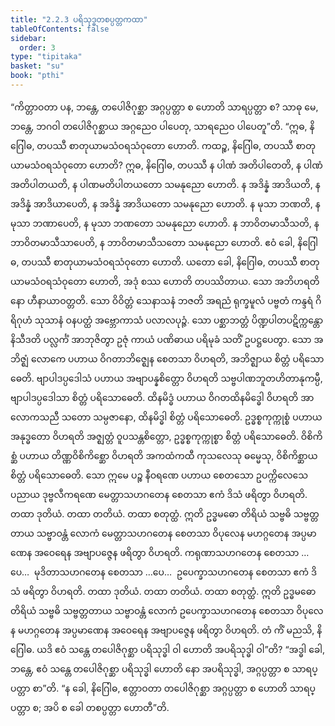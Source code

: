 ```yaml
---
title: "2.2.3 ပရိသုဒ္ဓတစပ္ပတ္တကထာ"
tableOfContents: false
sidebar:
  order: 3
type: "tipitaka"
basket: "su"
book: "pthi"
---
```



<DynamicBreadcrumb />

<Division number="70" book="pthi" e="ch" v="8" p="40">

<Paragraph number="155" book="pthi">
“ကိတ္တာဝတာ ပန, ဘန္တေ, တပေါဇိဂုစ္ဆာ အဂ္ဂပ္ပတ္တာ စ ဟောတိ သာရပ္ပတ္တာ စ? သာဓု မေ, ဘန္တေ, ဘဂဝါ တပေါဇိဂုစ္ဆာယ အဂ္ဂညေဝ ပါပေတု, သာရညေဝ ပါပေတူ”တိ.
</Paragraph>

<Paragraph number="156" book="pthi">
“ဣဓ, နိဂြေါဓ, တပဿီ စာတုယာမသံဝရသံဝုတော ဟောတိ. ကထဉ္စ, နိဂြေါဓ, တပဿီ စာတုယာမသံဝရသံဝုတော ဟောတိ? ဣဓ, နိဂြေါဓ, တပဿီ န ပါဏံ အတိပါတေတိ, န ပါဏံ အတိပါတယတိ, န ပါဏမတိပါတယတော သမနုညော ဟောတိ. န အဒိန္နံ အာဒိယတိ, န အဒိန္နံ အာဒိယာပေတိ, န အဒိန္နံ အာဒိယတော သမနုညော ဟောတိ. န မုသာ ဘဏတိ, န မုသာ ဘဏာပေတိ, န မုသာ ဘဏတော သမနုညော ဟောတိ. န ဘာဝိတမာသီသတိ, န ဘာဝိတမာသီသာပေတိ, န ဘာဝိတမာသီသတော သမနုညော ဟောတိ. ဧဝံ ခေါ, နိဂြေါဓ, တပဿီ စာတုယာမသံဝရသံဝုတော ဟောတိ.
</Paragraph>

<Paragraph number="157" book="pthi">
ယတော ခေါ, နိဂြေါဓ, တပဿီ စာတုယာမသံဝရသံဝုတော ဟောတိ, အဒုံ စဿ ဟောတိ တပဿိတာယ. သော အဘိဟရတိ နော ဟီနာယာဝတ္တတိ. သော ဝိဝိတ္တံ သေနာသနံ ဘဇတိ အရညံ ရုက္ခမူလံ ပဗ္ဗတံ ကန္ဒရံ ဂိရိဂုဟံ သုသာနံ ဝနပတ္ထံ အဗ္ဘောကာသံ ပလာလပုဉ္ဇံ. သော ပစ္ဆာဘတ္တံ ပိဏ္ဍပါတပဋိက္ကန္တော နိသီဒတိ ပလ္လင်္ကံ အာဘုဇိတွာ ဥဇုံ ကာယံ ပဏိဓာယ ပရိမုခံ သတိံ ဥပဋ္ဌပေတွာ. သော အဘိဇ္ဈံ လောကေ ပဟာယ ဝိဂတာဘိဇ္ဈေန စေတသာ ဝိဟရတိ, အဘိဇ္ဈာယ စိတ္တံ ပရိသောဓေတိ. ဗျာပါဒပ္ပဒေါသံ ပဟာယ အဗျာပန္နစိတ္တော ဝိဟရတိ သဗ္ဗပါဏဘူတဟိတာနုကမ္ပီ, ဗျာပါဒပ္ပဒေါသာ စိတ္တံ ပရိသောဓေတိ. ထိနမိဒ္ဓံ ပဟာယ ဝိဂတထိနမိဒ္ဓေါ ဝိဟရတိ အာလောကသညီ သတော သမ္ပဇာနော, ထိနမိဒ္ဓါ စိတ္တံ ပရိသောဓေတိ. ဥဒ္ဓစ္စကုက္ကုစ္စံ ပဟာယ အနုဒ္ဓတော ဝိဟရတိ အဇ္ဈတ္တံ ဝူပသန္တစိတ္တော, ဥဒ္ဓစ္စကုက္ကုစ္စာ စိတ္တံ ပရိသောဓေတိ. ဝိစိကိစ္ဆံ ပဟာယ တိဏ္ဏဝိစိကိစ္ဆော ဝိဟရတိ အကထံကထီ ကုသလေသု ဓမ္မေသု, ဝိစိကိစ္ဆာယ စိတ္တံ ပရိသောဓေတိ.
</Paragraph>

</Division>
<Division number="71" book="pthi" e="ch" v="8" p="41">

<Paragraph number="158" book="pthi">
သော ဣမေ ပဉ္စ နီဝရဏေ ပဟာယ စေတသော ဥပက္ကိလေသေ ပညာယ ဒုဗ္ဗလီကရဏေ မေတ္တာသဟဂတေန စေတသာ ဧကံ ဒိသံ ဖရိတွာ ဝိဟရတိ. တထာ ဒုတိယံ. တထာ တတိယံ. တထာ စတုတ္ထံ. ဣတိ ဥဒ္ဓမဓော တိရိယံ သဗ္ဗဓိ သဗ္ဗတ္တတာယ သဗ္ဗာဝန္တံ လောကံ မေတ္တာသဟဂတေန စေတသာ ဝိပုလေန မဟဂ္ဂတေန အပ္ပမာဏေန အဝေရေန အဗျာပဇ္ဇေန ဖရိတွာ ဝိဟရတိ. ကရုဏာသဟဂတေန စေတသာ …ပေ…  မုဒိတာသဟဂတေန စေတသာ …ပေ…  ဥပေက္ခာသဟဂတေန စေတသာ ဧကံ ဒိသံ ဖရိတွာ ဝိဟရတိ. တထာ ဒုတိယံ. တထာ တတိယံ. တထာ စတုတ္ထံ. ဣတိ ဥဒ္ဓမဓော တိရိယံ သဗ္ဗဓိ သဗ္ဗတ္တတာယ သဗ္ဗာဝန္တံ လောကံ ဥပေက္ခာသဟဂတေန စေတသာ ဝိပုလေန မဟဂ္ဂတေန အပ္ပမာဏေန အဝေရေန အဗျာပဇ္ဇေန ဖရိတွာ ဝိဟရတိ.
</Paragraph>

<Paragraph number="159" book="pthi">
တံ ကိံ မညသိ, နိဂြေါဓ. ယဒိ ဧဝံ သန္တေ တပေါဇိဂုစ္ဆာ ပရိသုဒ္ဓါ ဝါ ဟောတိ အပရိသုဒ္ဓါ ဝါ”တိ? “အဒ္ဓါ ခေါ, ဘန္တေ, ဧဝံ သန္တေ တပေါဇိဂုစ္ဆာ ပရိသုဒ္ဓါ ဟောတိ နော အပရိသုဒ္ဓါ, အဂ္ဂပ္ပတ္တာ စ သာရပ္ပတ္တာ စာ”တိ. “န ခေါ, နိဂြေါဓ, ဧတ္တာဝတာ တပေါဇိဂုစ္ဆာ အဂ္ဂပ္ပတ္တာ စ ဟောတိ သာရပ္ပတ္တာ စ; အပိ စ ခေါ တစပ္ပတ္တာ ဟောတီ”တိ.
</Paragraph>
</Division>